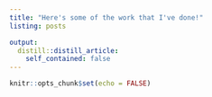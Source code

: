 ```yaml
---
title: "Here's some of the work that I've done!"
listing: posts

output:
  distill::distill_article:
    self_contained: false
---
```


```r
knitr::opts_chunk$set(echo = FALSE)
```



